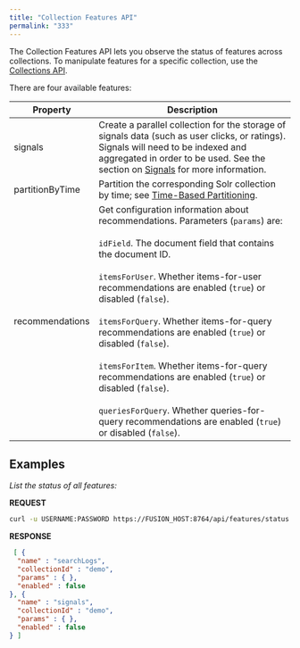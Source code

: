 ```yaml
---
title: "Collection Features API"
permalink: "333"
---
```



The Collection Features API lets you observe the status of features across collections. To manipulate features for a specific collection, use the [Collections API](/fusion-server/4.2/307/collections-api).

There are four available features:

| Property | Description |
| --- | --- |
| signals | Create a parallel collection for the storage of signals data (such as user clicks, or ratings). Signals will need to be indexed and aggregated in order to be used. See the section on [Signals](/fusion-ai/4.2/469/signals) for more information. |
| partitionByTime | Partition the corresponding Solr collection by time; see [Time-Based Partitioning](/fusion-server/4.2/165/time-based-partitioning). |
| recommendations | Get configuration information about recommendations. Parameters (`params`) are:<br/><br/>`idField`. The document field that contains the document ID.<br/><br/>`itemsForUser`. Whether items-for-user recommendations are enabled (`true`) or disabled (`false`).<br/><br/>`itemsForQuery`. Whether items-for-query recommendations are enabled (`true`) or disabled (`false`).<br/><br/>`itemsForItem`. Whether items-for-query recommendations are enabled (`true`) or disabled (`false`).<br/><br/>`queriesForQuery`. Whether queries-for-query recommendations are enabled (`true`) or disabled (`false`). |

## Examples

*List the status of all features:*

**REQUEST**

```bash
curl -u USERNAME:PASSWORD https://FUSION_HOST:8764/api/features/status
```

**RESPONSE**

```json
 [ {
  "name" : "searchLogs",
  "collectionId" : "demo",
  "params" : { },
  "enabled" : false
}, {
  "name" : "signals",
  "collectionId" : "demo",
  "params" : { },
  "enabled" : false
} ]
```

